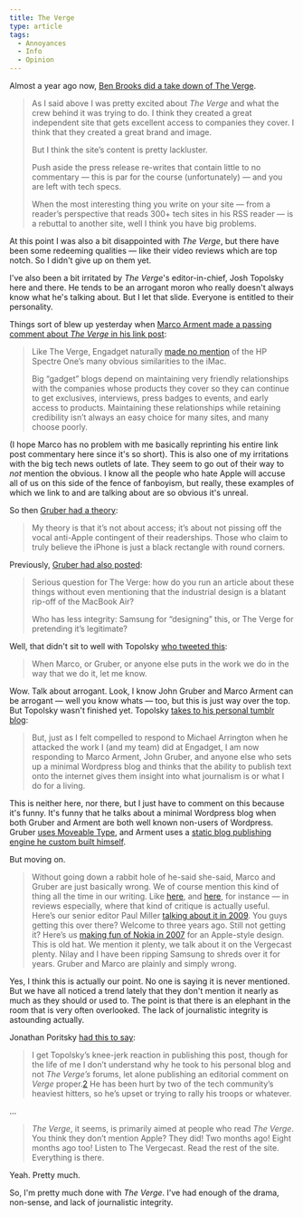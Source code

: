 ```yaml
---
title: The Verge
type: article
tags:
  - Annoyances
  - Info
  - Opinion
---
```


Almost a year ago now, [Ben Brooks did a take down of The Verge](http://brooksreview.net/2011/12/failure/).

> As I said above I was pretty excited about _The Verge_ and what the crew behind it was trying to do. I think they created a great independent site that gets excellent access to companies they cover. I think that they created a great brand and image.
>
> But I think the site’s content is pretty lackluster.
>
> Push aside the press release re-writes that contain little to no commentary — this is par for the course (unfortunately) — and you are left with tech specs.
>
> When the most interesting thing you write on your site — from a reader’s perspective that reads 300+ tech sites in his RSS reader — is a rebuttal to another site, well I think you have big problems.

At this point I was also a bit disappointed with _The Verge_, but there have been some redeeming qualities — like their video reviews which are top notch. So I didn't give up on them yet.

I've also been a bit irritated by _The Verge_'s editor-in-chief, Josh Topolsky here and there. He tends to be an arrogant moron who really doesn't always know what he's talking about. But I let that slide. Everyone is entitled to their personality.

Things sort of blew up yesterday when [Marco Arment made a passing comment about _The Verge_ in his link post](http://www.marco.org/2012/09/10/elephant):

> Like The Verge, Engadget naturally [made no mention](http://www.engadget.com/2012/09/10/hp-spectre-one-all-in-one-envy-20-envy-23-pavilion-20/) of the HP Spectre One’s many obvious similarities to the iMac.
>
> Big “gadget” blogs depend on maintaining very friendly relationships with the companies whose products they cover so they can continue to get exclusives, interviews, press badges to events, and early access to products. Maintaining these relationships while retaining credibility isn’t always an easy choice for many sites, and many choose poorly.

(I hope Marco has no problem with me basically reprinting his entire link post commentary here since it's so short). This is also one of my irritations with the big tech news outlets of late. They seem to go out of their way to _not_ mention the obvious. I know all the people who hate Apple will accuse all of us on this side of the fence of fanboyism, but really, these examples of which we link to and are talking about are so obvious it's unreal.

So then [Gruber had a theory](http://daringfireball.net/linked/2012/09/10/marco-design):

> My theory is that it’s not about access; it’s about not pissing off the vocal anti-Apple contingent of their readerships. Those who claim to truly believe the iPhone is just a black rectangle with round corners.

Previously, [Gruber had also posted](http://daringfireball.net/linked/2012/08/30/samsung):

> Serious question for The Verge: how do you run an article about these things without even mentioning that the industrial design is a blatant rip-off of the MacBook Air?
>
> Who has less integrity: Samsung for “designing” this, or The Verge for pretending it’s legitimate?

Well, that didn't sit to well with Topolsky [who tweeted this](https://twitter.com/joshuatopolsky/statuses/245199223715409920):

> When Marco, or Gruber, or anyone else puts in the work we do in the way that we do it, let me know.

Wow. Talk about arrogant. Look, I know John Gruber and Marco Arment can be arrogant — well you know whats — too, but this is just way over the top. But Topolsky wasn't finished yet. Topolsky [takes to his personal tumblr blog](http://joshuatopolsky.com/post/31285353423/integrity-and-bullies-with-blogs):

> But, just as I felt compelled to respond to Michael Arrington when he attacked the work I (and my team) did at Engadget, I am now responding to Marco Arment, John Gruber, and anyone else who sets up a minimal Wordpress blog and thinks that the ability to publish text onto the internet gives them insight into what journalism is or what I do for a living.

This is neither here, nor there, but I just have to comment on this because it's funny. It's funny that he talks about a minimal Wordpress blog when both Gruber and Arment are both well known non-users of Wordpress. Gruber [uses Moveable Type](http://daringfireball.net/colophon/), and Arment uses a [static blog publishing engine he custom built himself](http://www.marco.org/secondcrack).

But moving on.

> Without going down a rabbit hole of he-said she-said, Marco and Gruber are just basically wrong. We of course mention this kind of thing all the time in our writing. Like [here](http://www.theverge.com/2012/7/12/3117889/dell-xps-14-review-2012), and [here](http://www.theverge.com/2012/1/4/2677801/hp-envy-15-review-late-2011), for instance — in reviews especially, where that kind of critique is actually useful. Here’s our senior editor Paul Miller [talking about it in 2009](http://www.engadget.com/2009/09/15/hp-envy-13-and-15-bring-luxury-to-the-everyman-look-like-macboo/). You guys getting this over there? Welcome to three years ago. Still not getting it? Here’s us [making fun of Nokia in 2007](http://www.engadget.com/2007/08/29/nokias-iphone-no-seriously/) for an Apple-style design. This is old hat. We mention it plenty, we talk about it on the Vergecast plenty. Nilay and I have been ripping Samsung to shreds over it for years. Gruber and Marco are plainly and simply wrong.

Yes, I think this is actually our point. No one is saying it is never mentioned. But we have all noticed a trend lately that they don't mention it nearly as much as they should or used to. The point is that there is an elephant in the room that is very often overlooked. The lack of journalistic integrity is astounding actually.

Jonathan Poritsky [had this to say](http://www.candlerblog.com/2012/09/10/topolsky/):

> I get Topolsky’s knee-jerk reaction in publishing this post, though for the life of me I don’t understand why he took to his personal blog and not _The Verge’s_ forums, let alone publishing an editorial comment on _Verge_ proper.[2](http://www.candlerblog.com/2012/09/10/topolsky/#fn:2) He has been hurt by two of the tech community’s heaviest hitters, so he’s upset or trying to rally his troops or whatever.

...

> _The Verge_, it seems, is primarily aimed at people who read _The Verge_. You think they don’t mention Apple? They did! Two months ago! Eight months ago too! Listen to The Vergecast. Read the rest of the site. Everything is there.

Yeah. Pretty much.

So, I'm pretty much done with _The Verge_. I've had enough of the drama, non-sense, and lack of journalistic integrity.

